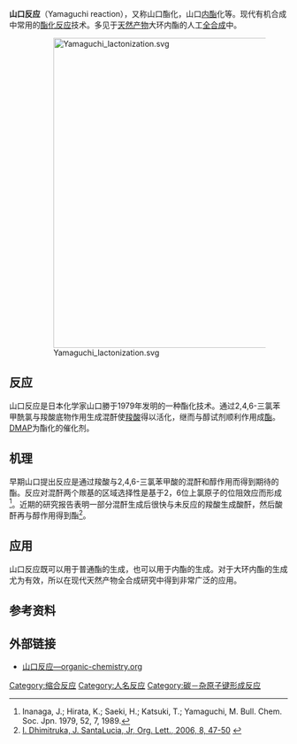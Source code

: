 '''山口反应'''（Yamaguchi reaction），又称山口酯化，山口[[内酯|内酯]]化等。现代有机合成中常用的[[酯化反应|酯化反应]]技术。多见于[[天然产物|天然产物]]大环内酯的人工[[全合成|全合成]]中。

:[[File:Yamaguchi_lactonization.svg|560px]]

== 反应 ==
山口反应是日本化学家山口勝于1979年发明的一种酯化技术。通过2,4,6-三氯苯甲酰氯与羧酸底物作用生成混酐使[[羧酸|羧酸]]得以活化，继而与醇试剂顺利作用成[[酯|酯]]。[[DMAP|DMAP]]为酯化的催化剂。

== 机理 ==
早期山口提出反应是通过羧酸与2,4,6-三氯苯甲酸的混酐和醇作用而得到期待的酯。反应对混酐两个羰基的区域选择性是基于2，6位上氯原子的位阻效应而形成<ref>Inanaga, J.; Hirata, K.; Saeki, H.; Katsuki, T.; Yamaguchi, M. Bull. Chem. Soc. Jpn. 1979, 52, 7, 1989.</ref>。近期的研究报告表明一部分混酐生成后很快与未反应的羧酸生成酸酐，然后酸酐再与醇作用得到酯<ref>[http://ozone3.chem.wayne.edu/pdf/ol0524048.pdf I. Dhimitruka, J. SantaLucia, Jr, Org. Lett., 2006, 8, 47-50] {{webarchive|url=https://web.archive.org/web/20070712002749/http://ozone3.chem.wayne.edu/pdf/ol0524048.pdf |date=2007-07-12 }}</ref>。

== 应用 ==
山口反应既可以用于普通酯的生成，也可以用于内酯的生成。对于大环内酯的生成尤为有效，所以在现代天然产物全合成研究中得到非常广泛的应用。

== 参考资料 ==
{{Reflist}}

== 外部链接 ==
*[http://www.organic-chemistry.org/namedreactions/yamaguchi-esterification.shtm 山口反应—organic-chemistry.org] {{Wayback|url=http://www.organic-chemistry.org/namedreactions/yamaguchi-esterification.shtm |date=20080531081435 }}

[[Category:缩合反应|Category:缩合反应]]
[[Category:人名反应|Category:人名反应]]
[[Category:碳－杂原子键形成反应|Category:碳－杂原子键形成反应]]


{{Reaction-stub}}